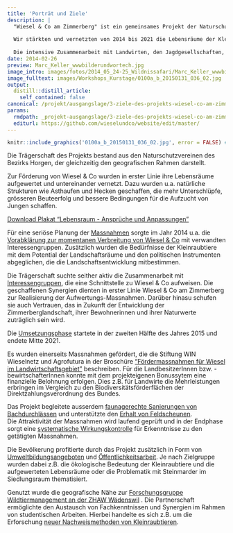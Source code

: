 ```yaml
---
title: 'Porträt und Ziele'
description: |
  "Wiesel & Co am Zimmerberg" ist ein gemeinsames Projekt der Naturschutzvereine des Bezirks Horgen. 
  
  Wir stärkten und vernetzten von 2014 bis 2021 die Lebensräume der Kleinraubtiere und werteten damit auch jene vieler weiterer Arten auf. 
  
  Die intensive Zusammenarbeit mit Landwirten, den Jagdgesellschaften, Schulklassen, Wissenschaftlern und weiteren Interessierten aus der Bevölkerung war zentral für unser Projekt. Denn sie schafft Vertrauen zwischen den verschiedenen Interessengruppen, fördert ihr Knowhow und sorgt für eigeninitiativen, integrativen Naturschutz. 
date: 2014-02-26
preview: Marc_Keller_wwwbilderundwortech.jpg
image_intro: images/fotos/2014_05_24-25_Wildnissafari/Marc_Keller_wwwbilderundwortech.jpg
image_fulltext: images/Workshops_Kurstage/0100a_b_20150131_036_02.jpg
output:
  distill::distill_article:
    self_contained: false
canonical: /projekt/ausgangslage/3-ziele-des-projekts-wiesel-co-am-zimmerberg
params:
  rmdpath: _projekt-ausgangslage/3-ziele-des-projekts-wiesel-co-am-zimmer/3-ziele-des-projekts-wiesel-co-am-zimmer.Rmd
  editurl: https://github.com/wieselundco/website/edit/master/
---
```



```r
knitr::include_graphics('0100a_b_20150131_036_02.jpg', error = FALSE) #images/Workshops_Kurstage/0100a_b_20150131_036_02.jpg
```

Die Trägerschaft des Projekts
bestand aus den Naturschutzvereinen des Bezirks Horgen, der gleichzeitig
den geografischen Rahmen darstellt.

Zur Förderung von Wiesel & Co
wurden in erster Linie ihre Lebensräume aufgewertet und untereinander
vernetzt. Dazu wurden u.a. natürliche Strukturen wie Asthaufen und
Hecken geschaffen, die mehr Unterschlüpfe, grösseren Beuteerfolg und
bessere Bedingungen für die Aufzucht von Jungen schaffen.

   [Download Plakat "Lebensraum - Ansprüche und Anpassungen"](Plakat.Lebensraum.pdf)




Für
eine seriöse Planung der
[Massnahmen](/Welche-Massnahmen.html) sorgte im
Jahr 2014 u.a. die [Vorabklärung zur momentanen Verbreitung von Wiesel &
Co](/mithelfen-anpacken-beobachtung/28-warum-und-wozu-hilft-meine-sichtungs-/)
mit verwandten Interessengruppen. Zusätzlich wurden die Bedürfnisse der
Kleinraubtiere mit dem Potential der Landschaftsräume und den
politischen Instrumenten abgeglichen, die die Landschaftsentwicklung
mitbestimmen.


Die
Trägerschaft suchte seither aktiv die Zusammenarbeit mit
[Interessengruppen](/ueber-uns/23-organigramm/), die
eine Schnittstelle zu Wiesel & Co aufweisen. Die geschaffenen Synergien
dienten in erster Linie Wiesel & Co am Zimmerberg zur Realisierung der
Aufwertungs-Massnahmen.
Darüber hinasu schufen sie auch Vertrauen, das in Zukunft der Entwicklung der Zimmerberglandschaft, ihrer
Bewohnerinnen und ihrer Naturwerte zuträglich sein wird.


Die [Umsetzungsphase](/projekt-ausgangslage/66-beschrieb-umsetzungsphase/)
startete in der zweiten Hälfte des Jahres 2015 und endete Mitte
2021.


Es
wurden einerseits Massnahmen gefördert, die die Stiftung WIN Wieselnetz
und Agrofutura in der Broschüre ["Fördermassnahmen
für Wiesel im
Landwirtschaftsgebiet"](http://wieselnetz.ch/wp-content/uploads/2018/02/Heft_Wieselfoerdermassnahmen_D_Ed2_CMYK.pdf) beschreiben. Für
die<span
style="line-height: 13.984000205993652px;"> LandbesitzerInnen <span
style="line-height: 13.984000205993652px;">bzw.
-bewirtschafterInnen<span
style="line-height: 13.984000205993652px;"> konnte mit dem projekteigenen
Bonussytem eine finanzielle Belohnung erfolgen. Dies z.B. für Landwirte die
Mehrleistungen erbringen im Vergleich zu den
Biodiversitätsförderflächen der Direktzahlungsverordnung des Bundes.  
  
   Das Projekt begleitete ausserdem
[faunagerechte Sanierungen von Bachdurchlässen](/projekt-massnahmen/2021-08-11-gewsserdurchlsse-faunagerecht-gestalten/) und unterstützte den
[Erhalt von Feldscheunen](/projekt-massnahmen/62-wir-unterstuetzen-die-instanstellung-/).  
Die Attraktivität der Massnahmen wird laufend geprüft und in der
Endphase sorgt eine [systematische Wirkungskontrolle](/wirkungskontrolle/2021-08-12-gesamtschau-der-wirkungskontrolle/) für Erkenntnisse zu
den getätigten Massnahmen.

Die Bevölkerung
profitierte durch das Projekt zusätzlich in Form von [Umweltbildungsangeboten](/Anpacken.html)
und [Öffentlichkeitsarbeit](/Infoveranstaltungen.html). Je nach Zielgruppe wurden dabei
z.B. die ökologische Bedeutung der Kleinraubtiere und die aufgewerteten
Lebensräume oder die Problematik mit Steinmarder im Siedlungsraum
thematisiert.

Genutzt
wurde die geografische Nähe zur <a href="http://www.lsfm.zhaw.ch/de/science/institute-zentren/iunr-integrativeoekologie/wilma.html" target="_blank">Forschungsgruppe Wildtiermanagement an der ZHAW Wädenswil</a> . Die
Partnerschaft ermöglichte den Austausch von Fachkenntnissen und Synergien
im Rahmen von studentischen Arbeiten. Hierbei handelte es sich z.B. um
die Erforschung [neuer Nachweismethoden von Kleinraubtieren](TubeCam.html).  

 

```r



```

<!--http://wieselundco.ch/projekt/ausgangslage/3-ziele-des-projekts-wiesel-co-am-zimmerberg-->
